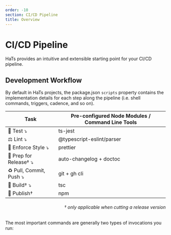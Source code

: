 ```yaml
---
order: -10
section: CI/CD Pipeline
title: Overview
---
```


# CI/CD Pipeline

HaTs provides an intuitive and extensible starting point for your CI/CD pipeline.

## Development Workflow

By default in HaTs projects, the package.json `scripts` property contains the implementation details for each step along the pipeline (i.e. shell commands, triggers, cadence, and so on).

| Task                                | Pre-configured Node Modules / Command Line Tools |
| ----------------------------------- | ------------------------------------------------ |
| 🧯 Test &#10549;                    | ts-jest                                          |
| ⚖️ Lint &#10549;                    | @typescript-eslint/parser                        |
| 📐 Enforce Style &#10549;           | prettier                                         |
| 📝 Prep for Release&#8224; &#10549; | auto-changelog + doctoc                          |
| ♻️ Pull, Commit, Push &#10549;      | git + gh cli                                     |
| 🎁 Build&#8224; &#10549;            | tsc                                              |
| 🚀 Publish&#8224;                   | npm                                              |

<h6 style="text-align: right">
	&#8224; only applicable when cutting a release version
</h6>

The most important commands are generally two types of invocations you run:

###

###
